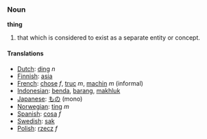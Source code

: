 ===Noun===

'''thing'''

#that which is considered to exist as a separate entity or concept.

====Translations====
*[[Dutch]]: [[ding]] ''n''
*[[Finnish]]: [[asia]]
*[[French]]:  [[chose]] ''f'', [[truc]] ''m'', [[machin]] ''m'' (informal)
*[[Indonesian]]: [[benda]], [[barang]], [[makhluk]]
*[[Japanese]]: [[もの]] (mono)
*[[Norwegian]]: [[ting]] ''m''
*[[Spanish]]: [[cosa]] ''f''
*[[Swedish]]: [[sak]]
*[[Polish]]: [[rzecz]] ''f''